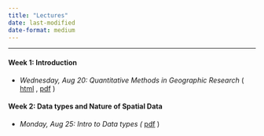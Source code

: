 ```yaml
---
title: "Lectures"
date: last-modified
date-format: medium
---
```


------------------------------------------------------------------------

#### Week 1: Introduction

-   *Wednesday, Aug 20: Quantitative Methods in Geographic Research* ( [html](./lectures/1_introduction/1_introduction.html){target="_blank"} , [pdf](./lectures/1_introduction/1_introduction.pdf){target="_blank"} )

#### Week 2: Data types and Nature of Spatial Data

-   *Monday, Aug 25: Intro to Data types (* [pdf](./lectures/2_datatypes/Lecture2_spatialDataTypes.pdf){target="_blank"} )
